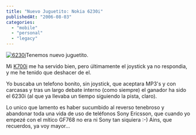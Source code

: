 ```yaml
---
title: "Nuevo Juguetito: Nokia 6230i"
publishedAt: "2006-08-03"
categories: 
  - "mobile"
  - "personal"
  - "legacy"
---
```


[![6230i](http://www.nokia.es/telefonos/pics/home/6230i_pm_cs.jpg)](http://www.nokia.es/telefonos/modelos/nokia6230i/index_id6230i.jsp)Tenemos nuevo juguetito.

Mi [K700i](http://rick.jinlabs.com/archivos/2005/05/06/k700i/) me ha servido bien, pero últimamente el joystick ya no respondia, y me he tenido que deshacer de el.

Yo buscaba un telefono bonito, sin joystick, que aceptara MP3's y con carcasas y tras un largo debate interno (como siempre) el ganador ha sido el 6230i (al que ya llevaba un tiempo siguiendo la pista, claro).

Lo unico que lamento es haber sucumbido al reverso tenebroso y abandonar toda una vida de uso de teléfonos Sony Ericsson, que cuando yo empezé con el mítico GF768 no era ni Sony tan siquiera :-) Ains, que recuerdos, ya voy mayor...
